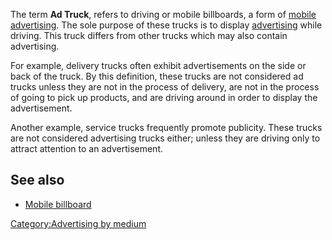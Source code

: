 {{Wikify|date=April 2007}}
<!-- Unsourced image removed: [[Image:Ad Truck.jpg|thumb]] -->
The term '''Ad Truck''', refers to driving or mobile billboards, a form of [[mobile advertising]]. The sole purpose of these trucks is to display [[Advertising|advertising]] while driving. This truck differs from other trucks which may also contain advertising. 

For example, delivery trucks often exhibit advertisements on the side or back of the truck. By this definition, these trucks are not considered ad trucks unless they are not in the process of delivery, are not in the process of going to pick up products, and are driving around in order to display the advertisement. 

Another example, service trucks frequently promote publicity. These trucks are not considered advertising trucks either; unless they are driving only to attract attention to an advertisement.

==See also==
*[[Mobile billboard]]

[[Category:Advertising by medium]]